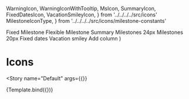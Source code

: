 
  WarningIcon,
  WarningIconWithTooltip,
  MsIcon,
  SummaryIcon,
  FixedDatesIcon,
  VacationSmileyIcon,
} from '../../../../src/icons'
  MilestoneIconType,
} from '../../../../src/icons/milestone-constants'

<Meta
  title="Components/Icons/Showcase"
  decorators={decorators}
/>

  <Grid container direction="column" spacing={1}>
    <Grid item xs={1} container direction="row" spacing={1}>
      <Grid item>
        <WarningIcon {...args} />
      </Grid>
      <Grid item>
        <WarningIconWithTooltip {...args} tooltipText="A description of the warning" />
      </Grid>
    </Grid>
    <Grid item xs={2} container direction="row" spacing={2}>
      <Grid item>
        <Typography>Fixed Milestone</Typography>
      </Grid>
      <Grid item>
        <Typography>Flexible Milestone</Typography>
      </Grid>
    </Grid>
    <Grid item xs={2} container direction="row" spacing={2}>
      <Grid item>
        <Typography>Summary</Typography>
      </Grid>
      <Grid item style={{ color: '#466ADA' }}>
        <SummaryIcon />
      </Grid>
    </Grid>
    <Grid item xs={6} container direction="row" spacing={3}>
      <Grid item>
        <Typography>Milestones 24px</Typography>
      </Grid>
      <Grid item>
        <MsIcon type={MilestoneIconType.NORMAL} />
      </Grid>
      <Grid item>
        <MsIcon type={MilestoneIconType.FLEXIBLE} />
      </Grid>
      <Grid item>
        <MsIcon type={MilestoneIconType.WITH_BUFFER} />
      </Grid>
      <Grid item>
        <MsIcon type={MilestoneIconType.WITH_DELAY} />
      </Grid>
      <Grid item>
        <MsIcon type={MilestoneIconType.COMPLETED} />
      </Grid>
    </Grid>
    <Grid item xs={6} container direction="row" spacing={3}>
      <Grid item>
        <Typography>Milestones 20px</Typography>
      </Grid>
      <Grid item>
        <MsIcon fontSize="small" type={MilestoneIconType.NORMAL} />
      </Grid>
      <Grid item>
        <MsIcon fontSize="small" type={MilestoneIconType.FLEXIBLE} />
      </Grid>
      <Grid item>
        <MsIcon fontSize="small" type={MilestoneIconType.WITH_BUFFER} />
      </Grid>
      <Grid item>
        <MsIcon fontSize="small" type={MilestoneIconType.WITH_DELAY} />
      </Grid>
      <Grid item>
        <MsIcon fontSize="small" type={MilestoneIconType.COMPLETED} />
      </Grid>
    </Grid>
    <Grid item xs={2} container direction="row" spacing={2}>
      <Grid item>
        <Typography>Fixed dates</Typography>
      </Grid>
      <Grid item>
        <FixedDatesIcon
          darkBackgroud={false}
        />
      </Grid>
      <Grid item style={{ backgroundColor: '#354A90' }}>
        <FixedDatesIcon
          darkBackgroud
        />
      </Grid>
    </Grid>
    <Grid item xs={2} container direction="row" spacing={2}>
      <Grid item>
        <Typography>Vacation smiley</Typography>
      </Grid>
      <Grid item>
        <VacationSmileyIcon />
      </Grid>
    </Grid>
      <Grid item xs={2} container direction="row" spacing={2}>
          <Grid item>
              <Typography>Add column</Typography>
          </Grid>
          <Grid item>
              <AddColumnIcon />
          </Grid>
      </Grid>
  </Grid>
)

# Icons
<Story
  name="Default"
  args={{}}
>
  {Template.bind({})}
</Story>
